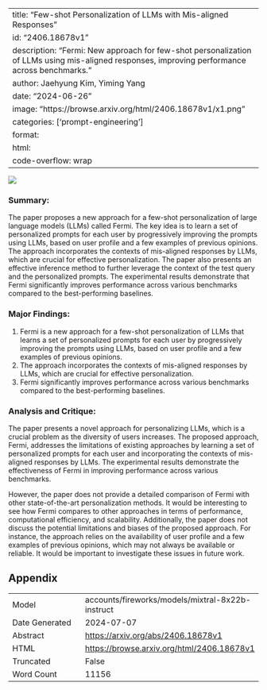 
---
title: "Few-shot Personalization of LLMs with Mis-aligned Responses"
id: "2406.18678v1"
description: "Fermi: New approach for few-shot personalization of LLMs using mis-aligned responses, improving performance across benchmarks."
author: Jaehyung Kim, Yiming Yang
date: "2024-06-26"
image: "https://browse.arxiv.org/html/2406.18678v1/x1.png"
categories: ['prompt-engineering']
format:
  html:
    code-overflow: wrap
---

![](https://browse.arxiv.org/html/2406.18678v1/x1.png)

### Summary:

The paper proposes a new approach for a few-shot personalization of large language models (LLMs) called Fermi. The key idea is to learn a set of personalized prompts for each user by progressively improving the prompts using LLMs, based on user profile and a few examples of previous opinions. The approach incorporates the contexts of mis-aligned responses by LLMs, which are crucial for effective personalization. The paper also presents an effective inference method to further leverage the context of the test query and the personalized prompts. The experimental results demonstrate that Fermi significantly improves performance across various benchmarks compared to the best-performing baselines.

### Major Findings:

1. Fermi is a new approach for a few-shot personalization of LLMs that learns a set of personalized prompts for each user by progressively improving the prompts using LLMs, based on user profile and a few examples of previous opinions.
2. The approach incorporates the contexts of mis-aligned responses by LLMs, which are crucial for effective personalization.
3. Fermi significantly improves performance across various benchmarks compared to the best-performing baselines.

### Analysis and Critique:

The paper presents a novel approach for personalizing LLMs, which is a crucial problem as the diversity of users increases. The proposed approach, Fermi, addresses the limitations of existing approaches by learning a set of personalized prompts for each user and incorporating the contexts of mis-aligned responses by LLMs. The experimental results demonstrate the effectiveness of Fermi in improving performance across various benchmarks.

However, the paper does not provide a detailed comparison of Fermi with other state-of-the-art personalization methods. It would be interesting to see how Fermi compares to other approaches in terms of performance, computational efficiency, and scalability. Additionally, the paper does not discuss the potential limitations and biases of the proposed approach. For instance, the approach relies on the availability of user profile and a few examples of previous opinions, which may not always be available or reliable. It would be important to investigate these issues in future work.

## Appendix

|          |          |
|----------|----------|
| Model     | accounts/fireworks/models/mixtral-8x22b-instruct       |
| Date Generated     | 2024-07-07       |
| Abstract | [https://arxiv.org/abs/2406.18678v1](https://arxiv.org/abs/2406.18678v1)        |
| HTML     | [https://browse.arxiv.org/html/2406.18678v1](https://browse.arxiv.org/html/2406.18678v1)       |
| Truncated       | False       |
| Word Count       | 11156       |